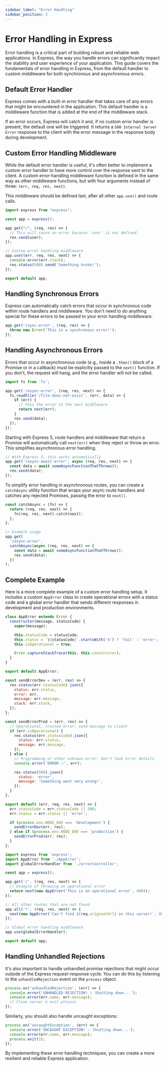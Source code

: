 ```yaml
---
sidebar_label: "Error Handling"
sidebar_position: 3
---
```



# Error Handling in Express

Error handling is a critical part of building robust and reliable web applications. In Express, the way you handle errors can significantly impact the stability and user experience of your application. This guide covers the fundamentals of error handling in Express, from the default handler to custom middleware for both synchronous and asynchronous errors.

## Default Error Handler

Express comes with a built-in error handler that takes care of any errors that might be encountered in the application. This default handler is a middleware function that is added at the end of the middleware stack.

If an error occurs, Express will catch it and, if no custom error handler is present, the default one will be triggered. It returns a `500 Internal Server Error` response to the client with the error message in the response body during development.

## Custom Error Handling Middleware

While the default error handler is useful, it's often better to implement a custom error handler to have more control over the response sent to the client. A custom error-handling middleware function is defined in the same way as other middleware functions, but with four arguments instead of three: `(err, req, res, next)`.

This middleware should be defined last, after all other `app.use()` and route calls.

```javascript
import express from "express";

const app = express();

app.get("/", (req, res) => {
  // This will cause an error because 'user' is not defined
  res.send(user);
});

// Custom error handling middleware
app.use((err, req, res, next) => {
  console.error(err.stack);
  res.status(500).send('Something broke!');
});

export default app;
```

## Handling Synchronous Errors

Express can automatically catch errors that occur in synchronous code within route handlers and middleware. You don't need to do anything special for these errors to be passed to your error handling middleware.

```javascript
app.get('/sync-error', (req, res) => {
  throw new Error('This is a synchronous error!');
});
```

## Handling Asynchronous Errors

Errors that occur in asynchronous code (e.g., inside a `.then()` block of a Promise or in a callback) must be explicitly passed to the `next()` function. If you don't, the request will hang, and the error handler will not be called.

```javascript
import fs from 'fs';

app.get('/async-error', (req, res, next) => {
  fs.readFile('/file-does-not-exist', (err, data) => {
    if (err) {
      // Pass the error to the next middleware
      return next(err);
    }
    res.send(data);
  });
});
```

Starting with Express 5, route handlers and middleware that return a Promise will automatically call `next(err)` when they reject or throw an error. This simplifies asynchronous error handling.

```javascript
// With Express 5, this works automatically
app.get('/async-await-error', async (req, res, next) => {
  const data = await someAsyncFunctionThatThrows();
  res.send(data);
});
```

To simplify error handling in asynchronous routes, you can create a `catchAsync` utility function that wraps your async route handlers and catches any rejected Promises, passing the error to `next()`.

```javascript
const catchAsync = (fn) => {
  return (req, res, next) => {
    fn(req, res, next).catch(next);
  };
};

// Example usage
app.get(
  '/async-error',
  catchAsync(async (req, res, next) => {
    const data = await someAsyncFunctionThatThrows();
    res.send(data);
  })
);
```

## Complete Example

Here is a more complete example of a custom error handling setup. It includes a custom `AppError` class to create operational errors with a status code and a global error handler that sends different responses in development and production environments.

<Tabs>
<TabItem value="AppError.js" label="AppError.js">

```javascript
class AppError extends Error {
  constructor(message, statusCode) {
    super(message);

    this.statusCode = statusCode;
    this.status = `${statusCode}`.startsWith('4') ? 'fail' : 'error';
    this.isOperational = true;

    Error.captureStackTrace(this, this.constructor);
  }
}

export default AppError;
```

</TabItem>
<TabItem value="errorController.js" label="errorController.js">

```javascript
const sendErrorDev = (err, res) => {
  res.status(err.statusCode).json({
    status: err.status,
    error: err,
    message: err.message,
    stack: err.stack,
  });
};

const sendErrorProd = (err, res) => {
  // Operational, trusted error: send message to client
  if (err.isOperational) {
    res.status(err.statusCode).json({
      status: err.status,
      message: err.message,
    });
  } else {
    // Programming or other unknown error: don't leak error details
    console.error('ERROR 💥', err);

    res.status(500).json({
      status: 'error',
      message: 'Something went very wrong!',
    });
  }
};

export default (err, req, res, next) => {
  err.statusCode = err.statusCode || 500;
  err.status = err.status || 'error';

  if (process.env.NODE_ENV === 'development') {
    sendErrorDev(err, res);
  } else if (process.env.NODE_ENV === 'production') {
    sendErrorProd(err, res);
  }
};
```

</TabItem>
<TabItem value="app.js" label="app.js">

```javascript
import express from 'express';
import AppError from './AppError';
import globalErrorHandler from './errorController';

const app = express();

app.get('/', (req, res, next) => {
  // Example of throwing an operational error
  return next(new AppError('This is an operational error', 400));
});

// All other routes that are not found
app.all('*', (req, res, next) => {
  next(new AppError(`Can't find ${req.originalUrl} on this server!`, 404));
});

// Global error handling middleware
app.use(globalErrorHandler);

export default app;
```

</TabItem>
</Tabs>

## Handling Unhandled Rejections

It's also important to handle unhandled promise rejections that might occur outside of the Express request-response cycle. You can do this by listening to the `unhandledRejection` event on the `process` object.

```javascript
process.on('unhandledRejection', (err) => {
  console.error('UNHANDLED REJECTION! 💥 Shutting down...');
  console.error(err.name, err.message);
  // Close server & exit process
});
```

Similarly, you should also handle uncaught exceptions:

```javascript
process.on('uncaughtException', (err) => {
  console.error('UNCAUGHT EXCEPTION! 💥 Shutting down...');
  console.error(err.name, err.message);
  process.exit(1);
});
```

By implementing these error handling techniques, you can create a more resilient and reliable Express application.